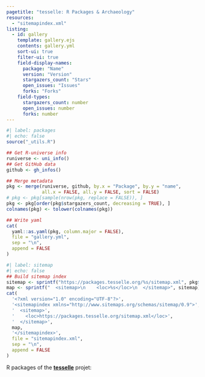 ```yaml
---
pagetitle: "tesselle: R Packages & Archaeology"
resources: 
  - "sitemapindex.xml"
listing:
  - id: gallery
    template: gallery.ejs
    contents: gallery.yml
    sort-ui: true
    filter-ui: true
    field-display-names:
      package: "Name"
      version: "Version"
      stargazers_count: "Stars"
      open_issues: "Issues"
      forks: "Forks"
    field-types:
      stargazers_count: number
      open_issues: number
      forks: number
---
```


```r
#| label: packages 
#| echo: false
source("_utils.R")

## Get R-universe info
runiverse <- uni_info()
## Get GitHub data
github <- gh_infos()

## Merge metadata
pkg <- merge(runiverse, github, by.x = "Package", by.y = "name", 
             all.x = FALSE, all.y = FALSE, sort = FALSE)
# pkg <- pkg[sample(nrow(pkg, replace = FALSE)), ]
pkg <- pkg[order(pkg$stargazers_count, decreasing = TRUE), ]
colnames(pkg) <- tolower(colnames(pkg))

## Write yaml
cat(
  yaml::as.yaml(pkg, column.major = FALSE),
  file = "gallery.yml",
  sep = "\n",
  append = FALSE
)
```

```r
#| label: sitemap 
#| echo: false
## Build sitemap index
sitemap <- sprintf("https://packages.tesselle.org/%s/sitemap.xml", pkg$package)
map <- sprintf("  <sitemap>\n    <loc>%s</loc>\n  </sitemap>", sitemap)
cat(
  '<?xml version="1.0" encoding="UTF-8"?>',
  '<sitemapindex xmlns="http://www.sitemaps.org/schemas/sitemap/0.9">',
  '  <sitemap>',
  '    <loc>https://packages.tesselle.org/sitemap.xml</loc>',
  '  </sitemap>',
  map,
  '</sitemapindex>',
  file = "sitemapindex.xml",
  sep = "\n",
  append = FALSE
)
```

::: {.column-page}

[R packages of the **[tesselle](https://www.tesselle.org/)** projet:]{.fs-3}

::: {#gallery}
:::

:::
